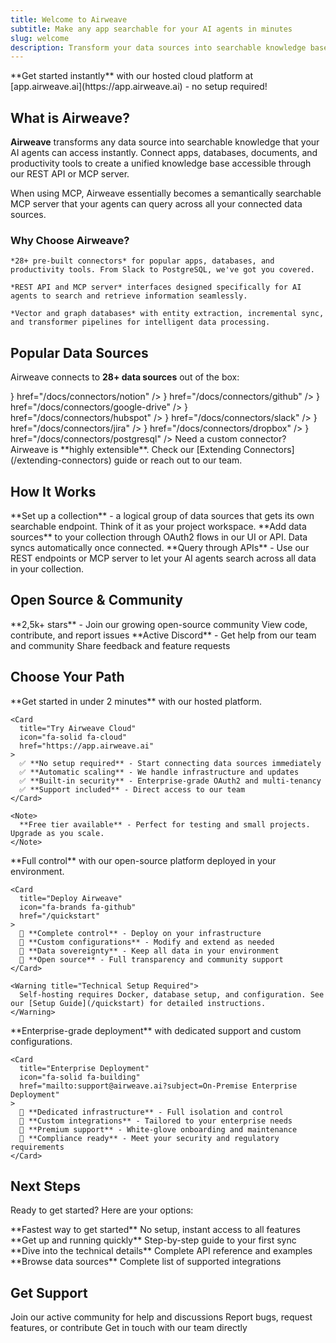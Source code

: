 ```yaml
---
title: Welcome to Airweave
subtitle: Make any app searchable for your AI agents in minutes
slug: welcome
description: Transform your data sources into searchable knowledge bases that your AI agents can query through our unified API and MCP server.
---
```


<Info title="🚀 New: Cloud Version Available">
  **Get started instantly** with our hosted cloud platform at [app.airweave.ai](https://app.airweave.ai) - no setup required!
</Info>

## What is Airweave?

**Airweave** transforms any data source into searchable knowledge that your AI agents can access instantly. Connect apps, databases, documents, and productivity tools to create a unified knowledge base accessible through our REST API or MCP server.

<Tip title="Perfect for AI Agents">
When using MCP, Airweave essentially becomes a semantically searchable MCP server that your agents can query across all your connected data sources.
</Tip>

### Why Choose Airweave?

<CardGroup cols={3}>
  <Card title="Universal Connectivity" icon="fa-solid fa-plug">

    *28+ pre-built connectors* for popular apps, databases, and productivity tools. From Slack to PostgreSQL, we've got you covered.
  </Card>
  <Card title="Agent-Ready APIs" icon="fa-solid fa-robot">

    *REST API and MCP server* interfaces designed specifically for AI agents to search and retrieve information seamlessly.
  </Card>
  <Card title="Smart Processing" icon="fa-solid fa-brain">

    *Vector and graph databases* with entity extraction, incremental sync, and transformer pipelines for intelligent data processing.
  </Card>
</CardGroup>

## Popular Data Sources

Airweave connects to **28+ data sources** out of the box:

<CardGroup cols={4}>
  <Card
    title="Notion"
    icon={<img src="./connectors/notion/icon.svg" alt="Notion" />}
    href="/docs/connectors/notion"
  />
  <Card
    title="GitHub"
    icon={<img src="./connectors/github/icon.svg" alt="GitHub" />}
    href="/docs/connectors/github"
  />
  <Card
    title="Google Drive"
    icon={<img src="./connectors/google_drive/icon.svg" alt="Google Drive" />}
    href="/docs/connectors/google-drive"
  />
  <Card
    title="HubSpot"
    icon={<img src="./connectors/hubspot/icon.svg" alt="HubSpot" />}
    href="/docs/connectors/hubspot"
  />
  <Card
    title="Slack"
    icon={<img src="./connectors/slack/icon.svg" alt="Slack" />}
    href="/docs/connectors/slack"
  />
  <Card
    title="Jira"
    icon={<img src="./connectors/jira/icon.svg" alt="Jira" />}
    href="/docs/connectors/jira"
  />
  <Card
    title="Dropbox"
    icon={<img src="./connectors/dropbox/icon.svg" alt="Dropbox" />}
    href="/docs/connectors/dropbox"
  />
  <Card
    title="PostgreSQL"
    icon={<img src="./connectors/postgresql/icon.svg" alt="PostgreSQL" />}
    href="/docs/connectors/postgresql"
  />
</CardGroup>

<Success title="Can't find your data source?">
  Need a custom connector? Airweave is **highly extensible**. Check our [Extending Connectors](/extending-connectors) guide or reach out to our team.
</Success>

## How It Works

<Steps>
  <Step title="Create a Collection">
    **Set up a collection** - a logical group of data sources that gets its own searchable endpoint. Think of it as your project workspace.
  </Step>

  <Step title="Connect Your Sources">
    **Add data sources** to your collection through OAuth2 flows in our UI or API. Data syncs automatically once connected.
  </Step>

  <Step title="Search Your Data">
    **Query through APIs** - Use our REST endpoints or MCP server to let your AI agents search across all data in your collection.
  </Step>
</Steps>

## Open Source & Community

<CardGroup cols={2}>
  <Card
    title="⭐ GitHub Repository"
    icon="fa-brands fa-github"
    href="https://github.com/airweave-ai/airweave"
  >
    **2,5k+ stars** - Join our growing open-source community
    View code, contribute, and report issues
  </Card>
  <Card
    title="🤝 Community Support"
    icon="fa-brands fa-discord"
    href="https://discord.gg/484HY9Ehxt"
  >
    **Active Discord** - Get help from our team and community
    Share feedback and feature requests
  </Card>
</CardGroup>

## Choose Your Path

<Steps>
  <Step title="Cloud (Recommended)">
    **Get started in under 2 minutes** with our hosted platform.

    <Card
      title="Try Airweave Cloud"
      icon="fa-solid fa-cloud"
      href="https://app.airweave.ai"
    >
      ✅ **No setup required** - Start connecting data sources immediately
      ✅ **Automatic scaling** - We handle infrastructure and updates
      ✅ **Built-in security** - Enterprise-grade OAuth2 and multi-tenancy
      ✅ **Support included** - Direct access to our team
    </Card>

    <Note>
      **Free tier available** - Perfect for testing and small projects. Upgrade as you scale.
    </Note>
  </Step>

  <Step title="Self-Hosted">
    **Full control** with our open-source platform deployed in your environment.

    <Card
      title="Deploy Airweave"
      icon="fa-brands fa-github"
      href="/quickstart"
    >
      🔧 **Complete control** - Deploy on your infrastructure
      🔧 **Custom configurations** - Modify and extend as needed
      🔧 **Data sovereignty** - Keep all data in your environment
      🔧 **Open source** - Full transparency and community support
    </Card>

    <Warning title="Technical Setup Required">
      Self-hosting requires Docker, database setup, and configuration. See our [Setup Guide](/quickstart) for detailed instructions.
    </Warning>
  </Step>

  <Step title="On-Premise Enterprise">
    **Enterprise-grade deployment** with dedicated support and custom configurations.

    <Card
      title="Enterprise Deployment"
      icon="fa-solid fa-building"
      href="mailto:support@airweave.ai?subject=On-Premise Enterprise Deployment"
    >
      🏢 **Dedicated infrastructure** - Full isolation and control
      🏢 **Custom integrations** - Tailored to your enterprise needs
      🏢 **Premium support** - White-glove onboarding and maintenance
      🏢 **Compliance ready** - Meet your security and regulatory requirements
    </Card>
  </Step>
</Steps>

## Next Steps

Ready to get started? Here are your options:

<CardGroup cols={2}>
  <Card
    title="Cloud"
    icon="fa-solid fa-cloud"
    href="https://app.airweave.ai"
  >
    **Fastest way to get started**
    No setup, instant access to all features
  </Card>
  <Card
    title="Quickstart"
    icon="fa-solid fa-code"
    href="/quickstart"
  >
    **Get up and running quickly**
    Step-by-step guide to your first sync
  </Card>
  <Card
    title="API Deep Dive"
    icon="fa-solid fa-server"
    href="/api-concepts"
  >
    **Dive into the technical details**
    Complete API reference and examples
  </Card>
  <Card
    title="Browse Connectors"
    icon="fa-solid fa-plug"
    href="/docs/connectors/asana"
  >
    **Browse data sources**
    Complete list of supported integrations
  </Card>
</CardGroup>

## Get Support

<CardGroup cols={3}>
  <Card
    title="Discord Community"
    icon="fa-brands fa-discord"
    href="https://discord.gg/484HY9Ehxt"
  >
    Join our active community for help and discussions
  </Card>
  <Card
    title="GitHub Issues"
    icon="fa-brands fa-github"
    href="https://github.com/airweave-ai/airweave/issues"
  >
    Report bugs, request features, or contribute
  </Card>
  <Card
    title="Direct Support"
    icon="fa-solid fa-envelope"
    href="mailto:support@airweave.ai"
  >
    Get in touch with our team directly
  </Card>
</CardGroup>
